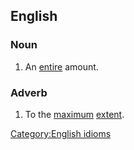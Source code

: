 ==English==

===Noun===
{{en-noun}}

# An [[entire]] amount.
#: {{ux|en|We had to pay the '''full whack'''.}}
 
===Adverb===
{{en-adv}}

# To the [[maximum]] [[extent]].

[[Category:English idioms]]